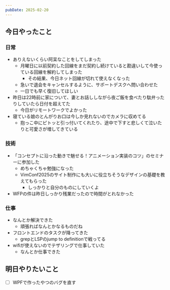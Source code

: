 ```yaml
---
pubDate: 2025-02-20
---
```



## 今日やったこと

### 日常

- ありえないくらい阿呆なことをしてしまった
	- 月曜日に以前契約した回線をまだ契約し続けていると勘違いして今使っている回線を解約してしまった
		- その結果、今日ネット回線が切れて使えなくなった
	- 急いで退会をキャンセルするように、サポートデスクへ問い合わせた
	- 一日でも早く復旧してほしい
- 昨日は22時前に家について、妻とお話ししながら夜ご飯を食べたり駄弁ったりしていたら日付を超えてた
	- 今日がリモートワークでよかった
- 寝ている娘のとんがりお口は今しか見れないのでカメラに収めてる
	- 抱っこ中にピトッと引っ付いてくれたり、途中で下すと悲しくて泣いたりと可愛さが増してきている

### 技術

- 「コンセプトに沿った動きで魅せる！アニメーション実装のコツ」のセミナーに参加した
	- めちゃくちゃ勉強になった
	- VimConf2025のサイト制作にも大いに役立ちそうなデザインの基礎を教えてもらった
		- しっかりと自分のものにしていくよ
- WFPの件は昨日しっかり残業だったので時間がとれなかった

### 仕事
- なんとか解決できた
	- 頑張ればなんとかなるものだね
- フロントエンドのタスクが降ってきた
	- grepとLSPのjump to definitionで戦ってる
- wifiが使えないのでテザリングで仕事していた
	- なんとか仕事できた


## 明日やりたいこと

- [ ] WPFで作ったやつのバグを直す
